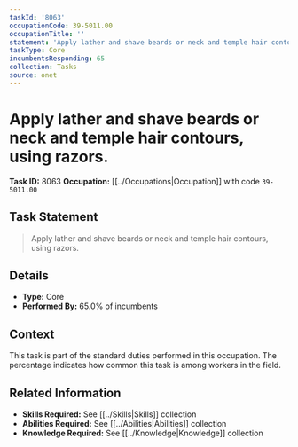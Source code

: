 ```yaml
---
taskId: '8063'
occupationCode: 39-5011.00
occupationTitle: ''
statement: 'Apply lather and shave beards or neck and temple hair contours, using razors.'
taskType: Core
incumbentsResponding: 65
collection: Tasks
source: onet
---
```

# Apply lather and shave beards or neck and temple hair contours, using razors.

**Task ID:** 8063
**Occupation:** [[../Occupations|Occupation]] with code `39-5011.00`

## Task Statement

> Apply lather and shave beards or neck and temple hair contours, using razors.

## Details

- **Type:** Core
- **Performed By:** 65.0% of incumbents

## Context

This task is part of the standard duties performed in this occupation. The percentage indicates how common this task is among workers in the field.

## Related Information

- **Skills Required:** See [[../Skills|Skills]] collection
- **Abilities Required:** See [[../Abilities|Abilities]] collection
- **Knowledge Required:** See [[../Knowledge|Knowledge]] collection
